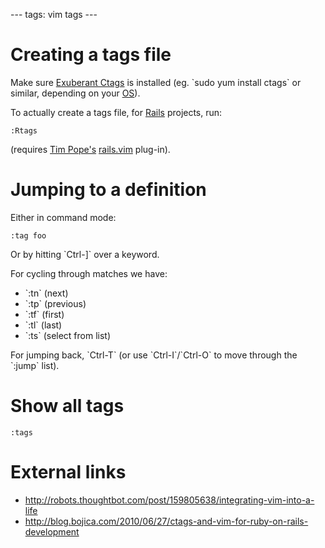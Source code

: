 ---
tags: vim tags
---
= Creating a tags file =

Make sure [[Exuberant Ctags]] is installed (eg. `sudo yum install ctags` or similar, depending on your [[OS]]).

To actually create a tags file, for [[Rails]] projects, run:

 :Rtags

(requires [[Tim Pope's]] [[rails.vim]] plug-in).

= Jumping to a definition =

Either in command mode:

 :tag foo

Or by hitting `Ctrl-]` over a keyword.

For cycling through matches we have:

* `:tn` (next)
* `:tp` (previous)
* `:tf` (first)
* `:tl` (last)
* `:ts` (select from list)

For jumping back, `Ctrl-T` (or use `Ctrl-I`/`Ctrl-O` to move through the `:jump` list).

= Show all tags =

 :tags

= External links =

* http://robots.thoughtbot.com/post/159805638/integrating-vim-into-a-life
* http://blog.bojica.com/2010/06/27/ctags-and-vim-for-ruby-on-rails-development
